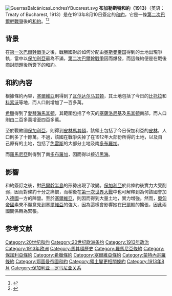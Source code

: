 [[File:GuerrasBalcánicasLondresYBucarest.svg|thumb]]
'''布加勒斯特和約（1913）'''（英语：Treaty of Bucharest, 1913）是在1913年8月10日簽定的[[和約|和約]]，它是一條[[第二次巴爾幹戰爭|第二次巴爾幹戰爭]]後的[[和約|和約]]。<ref>{{cite book |author= 王曾才|authorlink= 王曾才|coauthors= |title= 西洋世界史|year= |publisher= |location= |isbn= }} </ref><ref>{{Cite web |url=http://www.people.com.cn/BIG5/historic/0810/2622.html |title=存档副本 |access-date=2010-01-17 |archive-date=2020-05-05 |archive-url=https://web.archive.org/web/20200505093011/http://www.people.com.cn/BIG5/historic/0810/2622.html |dead-url=no }}</ref>

== 背景 ==
在[[第一次巴爾幹戰爭|第一次巴爾幹戰爭]]之後，戰勝國對於如何分配由[[奥斯曼帝国|奥斯曼帝国]]得到的土地出現爭執，當中以[[保加利亞|保加利亞]]最為不滿，[[第二次巴爾幹戰爭|第二次巴爾幹戰爭]]因而爆發，而這條約便是在戰後商討問題後所簽下的和約。

== 和約內容 ==
根據條約內容，[[塞尔维亚王国_(近代)|塞爾維亞]]則得到了[[瓦尔达尔马其顿|瓦尔达尔马其顿]]，其土地包括了今日的[[比托拉|比托拉]]和[[科索沃|科索沃]]等地，而人口則增加了一百多萬。

[[希臘|希臘]]得到了[[馬其頓|愛琴海馬其頓]]，其範圍包括了今天的[[塞薩洛尼基|塞薩洛尼基]]及[[馬其頓|馬其頓]]南部，而人口則由二百多萬增至四百多萬。

至於戰敗國[[保加利亞|保加利亞]]，則得到[[皮林馬其頓|皮林馬其頓]]，該領土包括了今日保加利亞的[[皮林馬其頓|皮林]]，人口則多了十餘萬。不過，該國在戰爭失掉了在1912年大部份所得的土地，以及自己原有的土地，包括了[[色雷斯|色雷斯]]的大部分土地及南[[多布羅加|多布羅加]]。

而[[羅馬尼亞|羅馬尼亞]]則得到了南[[多布羅加|多布羅加]]，因而得以接近[[黑海|黑海]]。

== 影響 ==

和約簽訂之後，對[[巴爾幹半島|巴爾幹半島]]的形勢出現了改變。[[保加利亞|保加利亞]]於此條約後實力大受削弱，因而對條約十分之痛恨，而稍後在[[第一次世界大戰|第一次世界大戰]]中也可解釋到為何該國會加入[[德國|德國]]一方的陣營。至於[[塞爾維亞|塞爾維亞]]，則因而得到大量土地，實力增強。然而，[[奧匈帝國|奧匈帝國]]素來不願意見到[[塞爾維亞|塞爾維亞]]的強大，因為這樣會影響她在[[巴尔干半岛|巴爾幹]]的擴張，因此兩國關係轉為緊張。

== 参考文献 ==
{{Reflist|2}}

{{Authority control}}
{{DEFAULTSORT:Bucarest}}
[[Category:20世纪和约|Category:20世纪和约]]
[[Category:20世纪欧洲条约|Category:20世纪欧洲条约]]
[[Category:1913年政治|Category:1913年政治]]
[[Category:1913年欧洲|Category:1913年欧洲]]
[[Category:馬其頓歷史|Category:馬其頓歷史]]
[[Category:羅馬尼亞條約|Category:羅馬尼亞條約]]
[[Category:保加利亞條約|Category:保加利亞條約]]
[[Category:希臘條約|Category:希臘條約]]
[[Category:塞爾維亞條約|Category:塞爾維亞條約]]
[[Category:蒙特內哥羅條約|Category:蒙特內哥羅條約]]
[[Category:鄂圖曼帝國和約|Category:鄂圖曼帝國和約]]
[[Category:領土變更相關條約|Category:領土變更相關條約]]
[[Category:1913年8月|Category:1913年8月]]
[[Category:保加利亚－罗马尼亚关系|Category:保加利亚－罗马尼亚关系]]